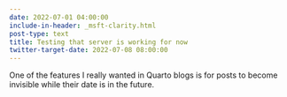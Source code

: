 ```yaml
---
date: 2022-07-01 04:00:00
include-in-header: _msft-clarity.html
post-type: text
title: Testing that server is working for now
twitter-target-date: 2022-07-08 08:00:00
---
```

One of the features I really wanted in Quarto blogs is for posts to become invisible while their date is in the future.